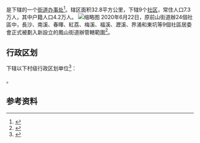 {{中国乡级行政区|44/04/02/009/000}}

'''{{PAGENAMEBASE}}'''是{{PRC admin/fullname|44/04/02/009/000|3}}下辖的一个[[街道办事处|街道办事处]]<ref>{{PRC admin/ref sgc|{{PRC admin/parent|44/04/02/009/000}}}}</ref>。辖区面积32.8平方公里，下辖9个[[社区|社区]]，常住人口7.3万人，其中户籍人口4.2万人。
[[File:中国广东省珠海市香洲区凤山街道办事处大楼,_摄于2022年1月.jpg|缩略图]]
2020年6月22日，原前山街道辦24個社區中，長沙、南溪、春暉、紅荔、梅溪、福溪、瀝溪、界涌和東坑等9個社區居委會正式被劃入新設立的鳳山街道辦管轄範圍<ref>{{cite news |title=见证历史！香洲区新增凤山街道，下辖9个社区！ |url=http://www.zhxz.gov.cn/xxgk/xzzx/xwfbh/content/post_2595334.html |publisher=珠海市香洲政府 |accessdate=2020-07-21 |archive-date=2020-07-21 |archive-url=https://web.archive.org/web/20200721111702/http://www.zhxz.gov.cn/xxgk/xzzx/xwfbh/content/post_2595334.html |dead-url=no }}</ref>。

== 行政区划 ==
{{PAGENAMEBASE}}下辖以下村级行政区划单位<ref>{{PRC admin/ref sgc|44/04/02/009/000}}</ref>：

{{PRC admin/children|44/04/02/009/000}}。

== 参考资料 ==
{{reflist}}

{{广东行政区划小作品}}
{{PRC admin/navcat|44/04/02/009/000}}